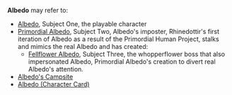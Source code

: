 {{Disambiguation}}
'''Albedo''' may refer to:
* [[Albedo]], Subject One, the playable character
* [[Primordial Albedo]], Subject Two, Albedo's imposter, Rhinedottir's first iteration of Albedo as a result of the Primordial Human Project, stalks and mimics the real Albedo and has created:
** [[Fellflower|Fellflower Albedo]], Subject Three, the whopperflower boss that also impersonated Albedo, Primordial Albedo's creation to divert real Albedo's attention.
* [[Albedo's Campsite]]
* [[Albedo (Character Card)]]